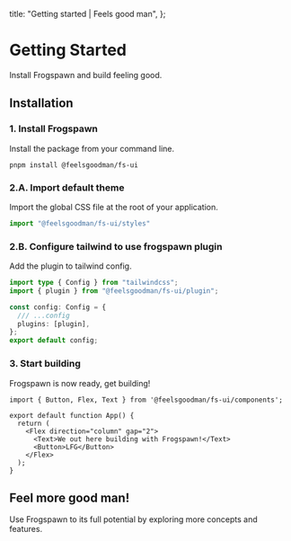   title: "Getting started | Feels good man",
};

# Getting Started

<Description>Install Frogspawn and build feeling good.</Description>

## Installation

### 1. Install Frogspawn

Install the package from your command line.

```shell
pnpm install @feelsgoodman/fs-ui
```

### 2.A. Import default theme

Import the global CSS file at the root of your application.

```js
import "@feelsgoodman/fs-ui/styles"
```

### 2.B. Configure tailwind to use frogspawn plugin

Add the plugin to tailwind config.

```ts
import type { Config } from "tailwindcss";
import { plugin } from "@feelsgoodman/fs-ui/plugin";

const config: Config = {
  /// ...config
  plugins: [plugin],
};
export default config;
```

### 3. Start building
Frogspawn is now ready, get building!

```tsx
import { Button, Flex, Text } from '@feelsgoodman/fs-ui/components';

export default function App() {
  return (
    <Flex direction="column" gap="2">
      <Text>We out here building with Frogspawn!</Text>
      <Button>LFG</Button>
    </Flex>
  );
}

```

## Feel more good man!

Use Frogspawn to its full potential by exploring more concepts and features.
